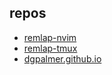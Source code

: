 ## repos
- [remlap-nvim](https://github.com/dgpalmer/remlap-nvim)
- [remlap-tmux](https://github.com/dgpalmer/remlap-tmux)
- [dgpalmer.github.io](https://github.com/dgpalmer/dgpalmer.github.io-nextjs)
